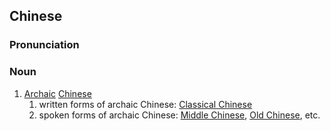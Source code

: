 {{also|古汉语}}
==Chinese==
{{zh-forms|s=古汉语|type=12}}
{{wikipedia|lang=zh}}

===Pronunciation===
{{zh-pron
|m=gǔhànyǔ
|c=gu2 hon3 jyu5
|cat=n
}}

===Noun===
{{zh-noun}}

# [[archaic|Archaic]] [[Chinese]]
## written forms of archaic Chinese: [[Classical Chinese]]
## spoken forms of archaic Chinese: [[Middle Chinese]], [[Old Chinese]], etc.